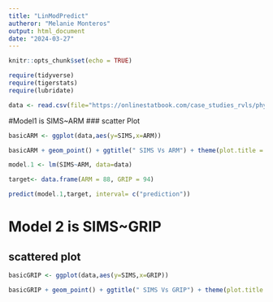 ```yaml
---
title: "LinModPredict"
autheror: "Melanie Monteros"
output: html_document
date: "2024-03-27"
---
```


```r
knitr::opts_chunk$set(echo = TRUE)

require(tidyverse)
require(tigerstats)
require(lubridate)

data <- read.csv(file="https://onlinestatbook.com/case_studies_rvls/physical_strength/data.txt",sep="",header=TRUE)
```

#Model1 is SIMS~ARM
### scatter Plot
```r
basicARM <- ggplot(data,aes(y=SIMS,x=ARM))
```

```r
basicARM + geom_point() + ggtitle(" SIMS Vs ARM") + theme(plot.title = element_text(hjust = 0.5, size = 20)) + geom_smooth(method=lm)
```

```r
model.1 <- lm(SIMS~ARM, data=data)
```


```r
target<- data.frame(ARM = 88, GRIP = 94)
```


```r
predict(model.1,target, interval= c("prediction"))
```

# Model 2 is SIMS~GRIP
## scattered plot

```r
basicGRIP <- ggplot(data,aes(y=SIMS,x=GRIP))
```

```r
basicGRIP + geom_point() + ggtitle(" SIMS Vs GRIP") + theme(plot.title = element_text(hjust = 0.5, size = 20)) + geom_smooth(method=lm)
```


